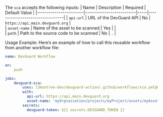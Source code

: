 
<SCA />

The `sca` accepts the following inputs:
| Name                   | Description                                                                   | Required    | Default Value                                    | 
|------------------------|--------------------------|-----|----------------------------------|
| `api-url`               | URL of the DevGuard API                                                       | No          | `https://api.main.devguard.org`                 |  
| `asset-name`            | Name of the asset to be scanned                                               | Yes         |                                                 |           
| `path`              | Path to the source code to be scanned                                         | No          | `.`                                              | 

Usage Example:
Here’s an example of how to call this reusable workflow from another workflow file:
```yaml copy
name: DevGuard Workflow

on:
    push

jobs:
    devguard-sca:
        uses: l3montree-dev/devguard-action/.github/workflows/sca.yml@main
        with:
          api-url: https://api.main.devguard.org
          asset-name: 'myOrgnaization/projects/myProject/assets/myAsset'
        secrets:
          devguard-token: ${{ secrets.DEVGUARD_TOKEN }}
```